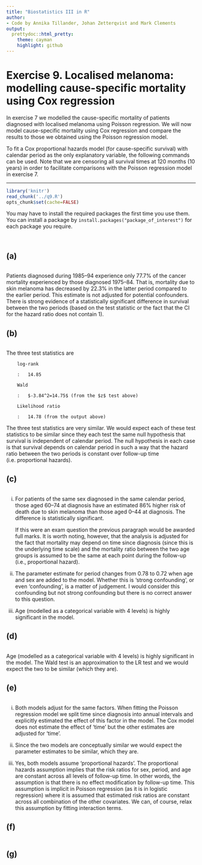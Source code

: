 ```yaml
---
title: "Biostatistics III in R"
author:
- Code by Annika Tillander, Johan Zetterqvist and Mark Clements
output:
  prettydoc::html_pretty:
    theme: cayman
    highlight: github
---
```


# Exercise 9. Localised melanoma: modelling cause-specific mortality using Cox regression #

In exercise 7 we modelled the cause-specific mortality of patients diagnosed with localised melanoma using Poisson regression. We will now model cause-specific mortality using Cox regression and compare the results to those we obtained using the Poisson regression model.

To fit a Cox proportional hazards model (for cause-specific survival) with calendar period as the only explanatory variable, the following commands can be used. Note that we are censoring all survival times at 120 months (10 years) in order to facilitate comparisons with the Poisson regression model in exercise 7.

-----------


```r
library('knitr')
read_chunk('../q9.R')
opts_chunk$set(cache=FALSE)
```

You may have to install the required packages the first time you use them. You can install a package by `install.packages("package_of_interest")` for each package you require.

```r
```

```r
```

## (a) ##  

```r
```

Patients diagnosed during 1985–94 experience only 77.7% of the
        cancer mortality experienced by those diagnosed 1975–84. That
        is, mortality due to skin melanoma has decreased by 22.3% in the
        latter period compared to the earlier period. This estimate is
        not adjusted for potential confounders. There is strong evidence
        of a statistically significant difference in survival between
        the two periods (based on the test statistic or the fact that
        the CI for the hazard ratio does not contain 1).


## (b) ##  

```r
```

The three test statistics are

        log-rank

        :   14.85 

        Wald

        :   $-3.84^2=14.75$ (from the $z$ test above)

        Likelihood ratio

        :   14.78 (from the output above)

The three test statistics are very similar. We would expect each
        of these test statistics to be similar since they each test the
        same null hypothesis that survival is independent of
        calendar period. The null hypothesis in each case is that
        survival depends on calendar period in such a way that the
        hazard ratio between the two periods is constant over follow-up
        time (i.e. proportional hazards).


## (c) ##  

```r
```

  i. For patients of the same sex diagnosed in the same calendar
            period, those aged 60–74 at diagnosis have an estimated 86%
            higher risk of death due to skin melanoma than those aged
            0–44 at diagnosis. The difference is
            statistically significant.
			
	 If this were an exam question the previous paragraph would
            be awarded full marks. It is worth noting, however, that the
            analysis is adjusted for the fact that mortality may depend
            on time since diagnosis (since this is the underlying
            time scale) and the mortality ratio between the two age
            groups is assumed to be the same at each point during the
            follow-up (i.e., proportional hazard).

  ii. The parameter estimate for period changes from 0.78 to 0.72 when
            age and sex are added to the model. Whether this is
            ‘strong confounding’, or even ‘confounding’, is a matter
            of judgement. I would consider this confounding but not
            strong confounding but there is no correct answer to this
            question.
 
  iii. Age (modelled as a categorical variable with 4 levels) is
            highly significant in the model.


## (d) ##

```r
```

Age (modelled as a categorical variable with 4 levels) is highly
        significant in the model. The Wald test is an approximation to
        the LR test and we would expect the two to be similar (which
        they are).

## (e) ##

```r
```

  i. Both models adjust for the same factors. When fitting the
            Poisson regression model we split time since diagnosis into
            annual intervals and explicitly estimated the effect of this
            factor in the model. The Cox model does not estimate the
            effect of ‘time’ but the other estimates are adjusted for
            ‘time’.
			
  ii. Since the two models are conceptually similar we would
            expect the parameter estimates to be similar, which
            they are.
			
  iii. Yes, both models assume ‘proportional hazards’. The
            proportional hazards assumption implies that the risk
            ratios for sex, period, and age are constant across all
            levels of follow-up time. In other words, the assumption
            is that there is no effect modification by follow-up
            time. This assumption is implicit in Poisson regression
            (as it is in logistic regression) where it is assumed that
            estimated risk ratios are constant across all combination
            of the other covariates. We can, of course, relax this
            assumption by fitting interaction terms.

## (f) ##  

```r
```

## (g) ##  

```r
```

